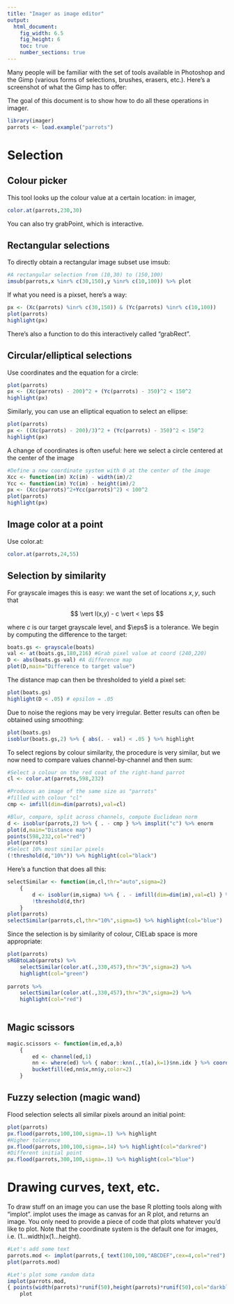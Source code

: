 ```yaml
---
title: "Imager as image editor"
output:
  html_document:
    fig_width: 6.5
    fig_height: 6
    toc: true
    number_sections: true
---
```


Many people will be familiar with the set of tools available in Photoshop and the Gimp (various forms of selections, brushes, erasers, etc.). Here's a screenshot of what the Gimp has to offer:

The goal of this document is to show how to do all these operations in imager. 

```r
library(imager)
parrots <- load.example("parrots")

```

# Selection

## Colour picker 

This tool looks up the colour value at a certain location: in imager,

```r
color.at(parrots,230,30)
```

You can also try grabPoint, which is interactive. 

## Rectangular selections

To directly obtain a rectangular image subset use imsub:

```r
#A rectangular selection from (10,30) to (150,100)
imsub(parrots,x %inr% c(30,150),y %inr% c(10,100)) %>% plot
```

If what you need is a pixset, here's a way:

```r
px <- (Xc(parrots) %inr% c(30,150)) & (Yc(parrots) %inr% c(10,100))
plot(parrots)
highlight(px)
```

There's also a function to do this interactively called "grabRect". 

## Circular/elliptical selections

Use coordinates and the equation for a circle:

```r
plot(parrots)
px <- (Xc(parrots) - 200)^2 + (Yc(parrots) - 350)^2 < 150^2
highlight(px)
```

Similarly, you can use an elliptical equation to select an ellipse:

```r
plot(parrots)
px <- ((Xc(parrots) - 200)/3)^2 + (Yc(parrots) - 350)^2 < 150^2
highlight(px)
```

A change of coordinates is often useful: here we select a circle centered at the center of the image

```r
#Define a new coordinate system with 0 at the center of the image
Xcc <- function(im) Xc(im) - width(im)/2
Ycc <- function(im) Yc(im) - height(im)/2
px <- (Xcc(parrots)^2+Ycc(parrots)^2) < 100^2
plot(parrots)
highlight(px)
```


## Image color at a point

Use color.at:

```r
color.at(parrots,24,55)
```


## Selection by similarity

For grayscale images this is easy: we want the set of locations $x,y$, such that

$$ \vert I(x,y) - c \vert < \eps $$

where $c$ is our target grayscale level, and $\eps$ is a tolerance. 
We begin by computing the difference to the target:

```r
boats.gs <- grayscale(boats)
val <- at(boats.gs,180,216) #Grab pixel value at coord (240,220)
D <- abs(boats.gs-val) #A difference map
plot(D,main="Difference to target value")
```

The distance map can then be thresholded to yield a pixel set:

```r
plot(boats.gs)
highlight(D < .05) # epsilon = .05
```

Due to noise the regions may be very irregular. Better results can often be obtained using smoothing: 

```r
plot(boats.gs)
isoblur(boats.gs,2) %>% { abs(. - val) < .05 } %>% highlight
```

To select regions by colour similarity, the procedure is very similar, but we now need to compare values channel-by-channel and then sum:

```r

#Select a colour on the red coat of the right-hand parrot
cl <- color.at(parrots,598,232)

#Produces an image of the same size as "parrots"
#filled with colour "cl"
cmp <- imfill(dim=dim(parrots),val=cl)

#Blur, compare, split across channels, compute Euclidean norm
d <- isoblur(parrots,2) %>% { . - cmp } %>% imsplit("c") %>% enorm
plot(d,main="Distance map")
points(598,232,col="red")
plot(parrots)
#Select 10% most similar pixels
(!threshold(d,"10%")) %>% highlight(col="black")
```

Here's a function that does all this:

```r
selectSimilar <- function(im,cl,thr="auto",sigma=2)
    {
        d <- isoblur(im,sigma) %>% { . - imfill(dim=dim(im),val=cl) } %>% imsplit("c") %>% enorm
        !threshold(d,thr)
    }
plot(parrots)
selectSimilar(parrots,cl,thr="10%",sigma=5) %>% highlight(col="blue")
```

Since the selection is by similarity of colour, CIELab space is more appropriate:

```r
plot(parrots)
sRGBtoLab(parrots) %>%
    selectSimilar(color.at(.,330,457),thr="3%",sigma=2) %>%
    highlight(col="green")
    
parrots %>%
    selectSimilar(color.at(.,330,457),thr="3%",sigma=2) %>%
    highlight(col="red")
 
```

## Magic scissors

```r

magic.scissors <- function(im,ed,a,b)
    {
        ed <- channel(ed,1)
        nn <- where(ed) %>% { nabor::knn(.,t(a),k=1)$nn.idx } %>% coord.index(ed,.)
        bucketfill(ed,nn$x,nn$y,color=2)
    }

```

## Fuzzy selection (magic wand)

Flood selection selects all similar pixels around an initial point:

```r
plot(parrots)
px.flood(parrots,100,100,sigma=.1) %>% highlight
#Higher tolerance
px.flood(parrots,100,100,sigma=.14) %>% highlight(col="darkred")
#Different initial point
px.flood(parrots,300,100,sigma=.1) %>% highlight(col="blue")

```

# Drawing curves, text, etc. 

To draw stuff on an image you can use the base R plotting tools along with "implot". implot uses the image as canvas for an R plot, and returns an image. 
You only need to provide a piece of code that plots whatever you'd like to plot. Note that the coordinate system is the default one for images, i.e. (1...width)x(1...height). 

```r
#Let's add some text
parrots.mod <- implot(parrots,{ text(100,100,"ABCDEF",cex=4,col="red") })
plot(parrots.mod)

#Let's plot some random data
implot(parrots.mod,
{ points(width(parrots)*runif(50),height(parrots)*runif(50),col="darkblue",pch=24) }) %>%
    plot
```


